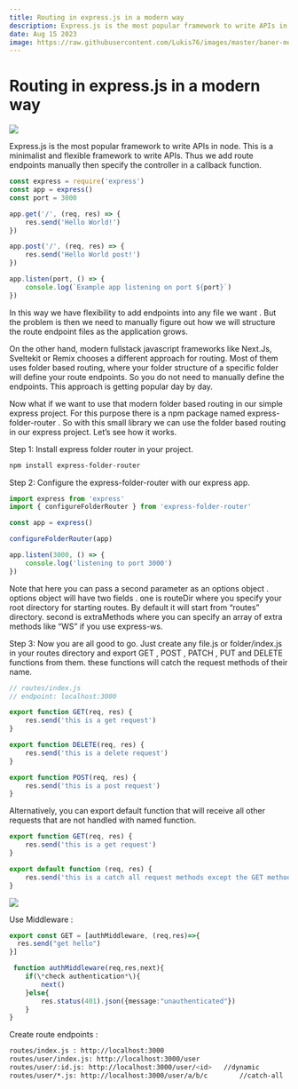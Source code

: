 ```yaml
---
title: Routing in express.js in a modern way
description: Express.js is the most popular framework to write APIs in node. This is a minimalist and flexible framework to write APIs. Thus we add route endpoints manually then specify the controller in a callback function.
date: Aug 15 2023
image: https://raw.githubusercontent.com/Lukis76/images/master/baner-moderm-routing-express.webp
---
```


# Routing in express.js in a modern way

<img src='https://raw.githubusercontent.com/Lukis76/images/master/baner-moderm-routing-express.webp' />

Express.js is the most popular framework to write APIs in node. This is a minimalist and flexible framework to write APIs. Thus we add route endpoints manually then specify the controller in a callback function.

```ts
const express = require('express')
const app = express()
const port = 3000

app.get('/', (req, res) => {
    res.send('Hello World!')
})

app.post('/', (req, res) => {
    res.send('Hello World post!')
})

app.listen(port, () => {
    console.log(`Example app listening on port ${port}`)
})
```

In this way we have flexibility to add endpoints into any file we want . But the problem is then we need to manually figure out how we will structure the route endpoint files as the application grows.

On the other hand, modern fullstack javascript frameworks like Next.Js, Sveltekit or Remix chooses a different approach for routing. Most of them uses folder based routing, where your folder structure of a specific folder will define your route endpoints. So you do not need to manually define the endpoints. This approach is getting popular day by day.

Now what if we want to use that modern folder based routing in our simple express project. For this purpose there is a npm package named express-folder-router . So with this small library we can use the folder based routing in our express project. Let’s see how it works.

Step 1: Install express folder router in your project.

```bash
npm install express-folder-router
```

Step 2: Configure the express-folder-router with our express app.

```ts
import express from 'express'
import { configureFolderRouter } from 'express-folder-router'

const app = express()

configureFolderRouter(app)

app.listen(3000, () => {
    console.log('listening to port 3000')
})
```

Note that here you can pass a second parameter as an options object . options object will have two fields . one is routeDir where you specify your root directory for starting routes. By default it will start from “routes” directory. second is extraMethods where you can specify an array of extra methods like “WS” if you use express-ws.

Step 3: Now you are all good to go. Just create any file.js or folder/index.js in your routes directory and export GET , POST , PATCH , PUT and DELETE functions from them. these functions will catch the request methods of their name.

```ts
// routes/index.js
// endpoint: localhost:3000

export function GET(req, res) {
    res.send('this is a get request')
}

export function DELETE(req, res) {
    res.send('this is a delete request')
}

export function POST(req, res) {
    res.send('this is a post request')
}
```

Alternatively, you can export default function that will receive all other requests that are not handled with named function.

```ts
export function GET(req, res) {
    res.send('this is a get request')
}

export default function (req, res) {
    res.send('this is a catch all request methods except the GET method')
}
```

<img src='https://raw.githubusercontent.com/Lukis76/images/master/moderm-routing-express-view-folders.webp' />

Use Middleware :

```ts
export const GET = [authMiddleware, (req,res)=>{
  res.send("get hello")
}]

 function authMiddleware(req,res,next){
    if(\*check authentication*\){
        next()
    }else{
        res.status(401).json({message:"unauthenticated"})
    }
}
```

Create route endpoints :

```bash
routes/index.js : http://localhost:3000
routes/user/index.js: http://localhost:3000/user
routes/user/:id.js: http://localhost:3000/user/<id>   //dynamic
routes/user/*.js: http://localhost:3000/user/a/b/c        //catch-all
```

